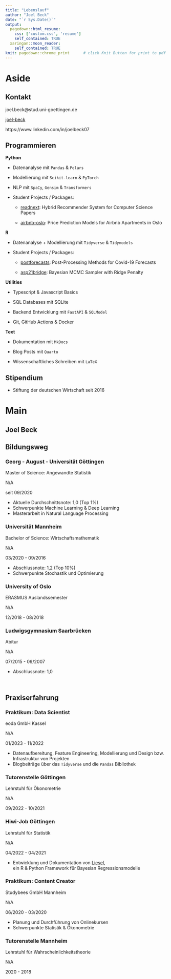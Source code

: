 ```yaml
---
title: "Lebenslauf"
author: "Joel Beck"
date: "`r Sys.Date()`"
output:
  pagedown::html_resume:
    css: ['custom.css', 'resume']
    self_contained: TRUE
  xaringan::moon_reader:
    self_contained: TRUE
knit: pagedown::chrome_print      # click Knit Button for print to pdf
---
```



Aside
================================================================================



Kontakt {#contact}
--------------------------------------------------------------------------------

<i class="fa fa-envelope"></i> joel.beck@stud.uni-goettingen.de

<i class="fab fa-github"></i> [joel-beck](https://github.com/joel-beck)

<i class="fab fa-linkedin"></i> https://www.linkedin.com/in/joelbeck07



Programmieren {#programming}
-------------------------------------------------------------------

**Python**

  - Datenanalyse mit `Pandas` & `Polars`

  - Modellierung mit `Scikit-learn` & `PyTorch`

  - NLP mit `SpaCy`, `Gensim` & `Transformers`

  - Student Projects / Packages:

      - [readnext](https://github.com/joel-beck/readnext): Hybrid Recommender System for Computer Science Papers

      - [airbnb-oslo](https://github.com/joel-beck/airbnb-oslo): Price Prediction Models for Airbnb Apartments in Oslo


**R**

  - Datenanalyse + Modellierung mit `Tidyverse` & `Tidymodels`

  - Student Projects / Packages:

      - [postforecasts](https://github.com/nikosbosse/post-processing-forecasts): Post-Processing Methods for Covid-19 Forecasts

      - [asp21bridge](https://github.com/joel-beck/asp21bridge): Bayesian MCMC Sampler with Ridge Penalty



**Utilities**

  - Typescript & Javascript Basics

  - SQL Databases mit SQLite

  - Backend Entwicklung mit `FastAPI` & `SQLModel`

  - Git, GitHub Actions & Docker



**Text**

  - Dokumentation mit `MkDocs`

  - Blog Posts mit `Quarto`

  - Wissenschaftliches Schreiben mit `LaTeX`



Stipendium {#scholarship}
-------------------------------------------------------------------

  - Stiftung der deutschen Wirtschaft seit 2016





Main
================================================================================




Joel Beck {#title}
---------------------------------------------------------------------------------




Bildungsweg {data-icon=graduation-cap data-concise=true}
---------------------------------------------------------------------------------


### Georg - August - Universität Göttingen

Master of Science: Angewandte Statistik

N/A <!-- do not display location marker -->

seit 09/2020

- Aktuelle Durchschnittsnote: 1,0 (Top 1%)
- Schwerpunkte Machine Learning & Deep Learning
- Masterarbeit in Natural Language Processing


### Universität Mannheim

Bachelor of Science: Wirtschaftsmathematik

N/A

03/2020 - 09/2016

- Abschlussnote: 1,2 (Top 10%)
- Schwerpunkte Stochastik und Optimierung


### University of Oslo

ERASMUS Auslandssemester

N/A

12/2018 - 08/2018


### Ludwigsgymnasium Saarbrücken

Abitur

N/A

07/2015 - 09/2007

- Abschlussnote: 1,0


<br> <!-- vergrößert Abstand -->



Praxiserfahrung {data-icon=chalkboard-teacher}
---------------------------------------------------------------------------------

### Praktikum: Data Scientist

eoda GmbH Kassel

N/A

01/2023 - 11/2022

- Datenaufbereitung, Feature Engineering, Modellierung und Design bzw. Infrastruktur von Projekten
- Blogbeiträge über das `Tidyverse` und die `Pandas` Bibliothek


### Tutorenstelle Göttingen

Lehrstuhl für Ökonometrie

N/A

09/2022 - 10/2021


### Hiwi-Job Göttingen

Lehrstuhl für Statistik

N/A

04/2022 - 04/2021

- Entwicklung und Dokumentation von [Liesel](https://github.com/liesel-devs/liesel), \
ein R & Python Framework für Bayesian Regressionsmodelle


### Praktikum: Content Creator

Studybees GmbH Mannheim

N/A

06/2020 - 03/2020

- Planung und Durchführung von Onlinekursen
- Schwerpunkte Statistik & Ökonometrie



### Tutorenstelle Mannheim

Lehrstuhl für Wahrscheinlichkeitstheorie

N/A

2020 - 2018


<br> <!-- verlängert blaue timeline -->
